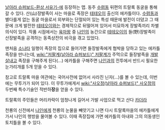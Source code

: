 [[날아라 슈퍼보드-환상 서유기-]]에 등장하는 맵. 동주 [[수렴동]] 뒤편의 트랄록 동굴을 통해 갈 수 있다. 산(山)장발족이 사는 마을로 족장은 [[테테오이]] 출신의 에카틀이다. [[수렴동]]과 별다를게 없는 동굴 마을로서 외부와는 단절되어 있는 특성 때문에 발전이 더뎠고 그 때문에 크게 발전한 [[테테오이]]와는 경제적으로 뒤떨어져 있어서 미묘하게 장발족끼리 차별의식이 있다.  작품 시점에서는 [[육마왕]] 중 [[나인]]의 농간으로 [[테테오이]]의 들(野)장발족이 산장발족을 공격하는 동족상잔의 비극을 겪고 있었다. 

맨처음 [[소나타]] 일행이 족장의 집으로 들어가면 들장발족에게 협박을 당하고 있는 에카틀 족장을 만나는데, [[wiki:"저팔계(날아라 슈퍼보드)" 저팔계]]가 주먹으로 들장발족을 [[개발살]]내고 족장을 구해주게 된다(...) 에카틀을 구해주면 [[나인]]과의 전투에서 반드시 필요한 눈가리개를 5개 얻을 수 있다. 

참고로 트랄록 마을 여관에는 국어사전에 없어서 사라진 닌자(...)를 볼 수 있는데, 이번에는 무투가가 되어 있다. 이 무투가에게서 [[wiki:"사오정(날아라 슈퍼보드)" 사오정]]의 두번째 특수기술인 적반하'''장'''을 얻을 수 있다. 

트랄록의 주민들은 머리카락이 엄청나게 길어서 가발 사업으로 먹고 산다 [[카더라]]

천룡의 신전에서 [[나인]]에게 천룡의 눈물을 빼앗기고 나면 다시 트랄록마을의 에카틀에게 가서 나인의 행방을 물어볼 수 있다. 이때 족장집에 가면 에카틀의 아내와 그의 의동생인 토치틀을 볼 수 있다.
